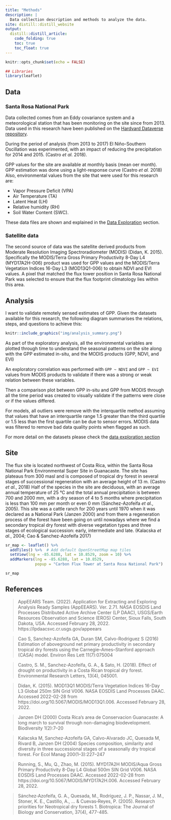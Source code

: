 ```yaml
---
title: "Methods"
description: |
  Data collection description and methods to analyze the data.
site: distill::distill_website
output:
  distill::distill_article:
    code_folding: true
    toc: true
    toc_float: true
---
```


```r
knitr::opts_chunk$set(echo = FALSE)

## Libraries
library(leaflet)
```

<!-- 3. Methods (~200 words) -->

<!-- Data collection – Briefly describe your sampling procedure/experimental  -->
<!-- design/measurement protocols. How did you select a sample from a population in -->
<!-- a way that allows you to generalize? Please only describe the data that you  -->
<!-- actually analyze as part of this course project, not other things you have done  -->
<!-- as part of your thesis! -->

## Data

### Santa Rosa National Park

Data collected comes from an Eddy covariance system and a meteorological station
that has been monitoring on the site since from 2013. Data used in this research
have been published on the [Hardvard Dataverse repository](https://dataverse.harvard.edu/dataset.xhtml?persistentId=doi:10.7910/DVN/P1PTYB). 

During the period of analysis (from 2013 to 2017) El Niño-Southern Oscillation 
was experimented, with an impact of reducing the precipitation for 2014 and 
2015. (Castro _et al._ 2018).

GPP values for the site are available at monthly basis (mean oer month). GPP
estimation was done using a light-response curve (Castro _et al._ 2018) Also, 
environmental values from the site that were used for this research are: 

 - Vapor Pressure Deficit (VPA)
 - Air Temperature (TA)
 - Latent Heat (LH)
 - Relative humidity (RH)
 - Soil Water Content (SWC).

These data files are shown and explained in the 
[Data Exploration](https://ronnyhdez.github.io/gpp_remote_sensing/eda.html#srnp-data-exploration)
section.

### Satellite data

The second source of data was the satellite derived products from Moderate 
Resolution Imaging Spectroradiometer (MODIS) (Didan, K. 2015). Specifically
the MODIS/Terra Gross Primary Productivity 8-Day L4 (MYD17A2H-006) product was
used for GPP values and the MODIS/Terra Vegetation Indices 16-Day L3 (MOD13Q1-006)
to obtain NDVI and EVI values. A pixel that matched the flux tower position in 
Santa Rosa National Park was selected to ensure that the flux footprint 
climatology lies within this area.

<!-- TODO: EXPLAIN GPP MODEL FROM MODIS AND INDICES CHARACTERISTICS -->

## Analysis

I want to validate remotely sensed estimates of GPP. Given the datasets available
for  this research, the following  diagram summarises the relations, steps, and
questions to achieve this:

```r
knitr::include_graphics("img/analysis_summary.png")
```

As part of the exploratory analysis, all the environmental variables are plotted
through time to understand the seasonal patterns on the site along with the
GPP estimated in-situ, and the MODIS products (GPP, NDVI, and EVI)

An exploratory correlation was performed with `GPP ~ NDVI` and `GPP ~ EVI` values
from MODIS products to validate if there was a strong or weak relation between
these variables.

Then a comparison plot between GPP in-situ and GPP from MODIS through all the
time period was created to visually validate if the patterns were close or if
the values differed.

For models, all outliers were remove with the interquartile method assuming that
values that have an interquartile range 1.5 greater than the third quartile or 
1.5 less than the first quartile can be due to sensor errors. MODIS data was 
filtered to remove bad data quality points when flagged as such.

For more detail on the datasets please check the [data exploration section](https://ronnyhdez.github.io/gpp_remote_sensing/eda.html)

<!-- Visual Elements – These are probably most important in this section to keep your -->
<!-- reader’s attention. Avoid lengthy method descriptions, and instead use maps of  -->
<!-- your study sites, diagrams of your experimental and sampling designs, and tables -->
<!-- with design statistics, such as number of sites/blocks/reps, and transects/plots -->
<!-- within reps. Ground or aerial photos of your field sites with diagrams drawn on  -->
<!-- top of them in PowerPoint can be very effective. -->

## Site

The flux site is located northwest of Costa Rica, within the Santa Rosa National Park Environmental Super Site in Guanacaste. The site has plateaus from 300 masl and is composed of tropical dry forest in several stages of successional regeneration with an average height of 13 m. (Castro _et al._, 2018) Half of the species in the site are deciduous, with an average annual temperature of 25 °C and the total annual precipitation is between 700 and 2000 mm, with a dry season of 4 to 5 months where precipitation is less than 100 mm per month or even 0 mm (Sánchez-Azofeifa _et al._, 2005). This site was a cattle ranch for 200 years until 1970 when it was declared as a National Park (Janzen 2000) and from there a regeneration process of the forest have been going on until nowadays where we find a secondary tropical dry forest with diverse vegetation types and three stages of ecological succession: early, intermediate and late. (Kalacska _et al._, 2004; Cao & Sanchez-Azofeifa 2017) 

```r
sr_map <- leaflet() %>%
  addTiles() %>%  # Add default OpenStreetMap map tiles
  setView(lng = -85.6288, lat = 10.8529, zoom = 10) %>% 
  addMarkers(lng = -85.6288, lat = 10.8529, 
             popup = "Carbon Flux Tower at Santa Rosa National Park")

sr_map
```

## References

 > AppEEARS Team. (2022). Application for Extracting and Exploring Analysis Ready Samples (AppEEARS). Ver. 2.71. NASA EOSDIS Land Processes Distributed Active Archive Center (LP DAAC), USGS/Earth Resources Observation and Science (EROS) Center, Sioux Falls, South Dakota, USA. Accessed February 28, 2022. https://lpdaacsvc.cr.usgs.gov/appeears
 
 > Cao S, Sanchez-Azofeifa GA, Duran SM, Calvo-Rodriguez S (2016) Estimation of aboveground net primary productivity in secondary tropical dry forests using the Carnegie–Ames–Stanford approach (CASA) model. Environ Res Lett 11(7):075004
 
 > Castro, S. M., Sanchez-Azofeifa, G. A., & Sato, H. (2018). Effect of drought on productivity in a Costa Rican tropical dry forest. Environmental Research Letters, 13(4), 045001.
 
 > Didan, K. (2015). MOD13Q1 MODIS/Terra Vegetation Indices 16-Day L3 Global 250m SIN Grid V006. NASA EOSDIS Land Processes DAAC. Accessed 2022-02-28 from https://doi.org/10.5067/MODIS/MOD13Q1.006. Accessed February 28, 2022.
 
 > Janzen DH (2000) Costa Rica's area de Conservacion Guanacaste: A long march to survival through non-damaging biodevelopment. Biodiversity 1(2):7–20
 
 > Kalacska M, Sanchez-Azofeifa GA, Calvo-Alvarado JC, Quesada M, Rivard B, Janzen DH (2004) Species composition, similarity and diversity in three successional stages of a seasonally dry tropical forest. For Ecol Manag 200(1–3):227–247

 > Running, S., Mu, Q., Zhao, M. (2015). MYD17A2H MODIS/Aqua Gross Primary Productivity 8-Day L4 Global 500m SIN Grid V006. NASA EOSDIS Land Processes DAAC. Accessed 2022-02-28 from https://doi.org/10.5067/MODIS/MYD17A2H.006. Accessed February 28, 2022.
 
 > Sánchez‐Azofeifa, G. A., Quesada, M., Rodríguez, J. P., Nassar, J. M., Stoner, K. E., Castillo, A., ... & Cuevas‐Reyes, P. (2005). Research priorities for Neotropical dry forests 1. Biotropica: The Journal of Biology and Conservation, 37(4), 477-485.


 

